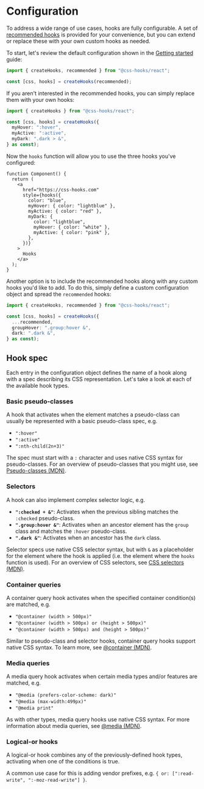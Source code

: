 # Configuration

To address a wide range of use cases, hooks are fully configurable. A set of
[recommended hooks](./hooks-reference) is provided for your convenience, but you
can extend or replace these with your own custom hooks as needed.

To start, let's review the default configuration shown in the
[Getting started](./getting-started) guide:

```typescript
import { createHooks, recommended } from "@css-hooks/react";

const [css, hooks] = createHooks(recommended);
```

If you aren't interested in the recommended hooks, you can simply replace them
with your own hooks:

```typescript
import { createHooks } from "@css-hooks/react";

const [css, hooks] = createHooks({
  myHover: ":hover",
  myActive: ":active",
  myDark: ".dark > &",
} as const);
```

Now the `hooks` function will allow you to use the three hooks you've
configured:

```tsx
function Component() {
  return (
    <a
      href="https://css-hooks.com"
      style={hooks({
        color: "blue",
        myHover: { color: "lightblue" },
        myActive: { color: "red" },
        myDark: {
          color: "lightblue",
          myHover: { color: "white" },
          myActive: { color: "pink" },
        },
      })}
    >
      Hooks
    </a>
  );
}
```

Another option is to include the recommended hooks along with any custom hooks
you'd like to add. To do this, simply define a custom configuration object and
spread the `recommended` hooks:

```typescript
import { createHooks, recommended } from "@css-hooks/react";

const [css, hooks] = createHooks({
  ...recommended,
  groupHover: ".group:hover &",
  dark: ".dark &",
} as const);
```

## Hook spec

Each entry in the configuration object defines the name of a hook along with a
spec describing its CSS representation. Let's take a look at each of the
available hook types.

### Basic pseudo-classes

A hook that activates when the element matches a pseudo-class can usually be
represented with a basic pseudo-class spec, e.g.

- `":hover"`
- `":active"`
- `":nth-child(2n+3)"`

The spec must start with a `:` character and uses native CSS syntax for
pseudo-classes. For an overview of pseudo-classes that you might use, see
[Pseudo-classes (MDN)](https://developer.mozilla.org/en-US/docs/Web/CSS/Pseudo-classes).

### Selectors

A hook can also implement complex selector logic, e.g.

- **`":checked + &"`**: Activates when the previous sibling matches the
  `:checked` pseudo-class.
- **`".group:hover &"`**: Activates when an ancestor element has the `group`
  class and matches the `:hover` pseudo-class.
- **`".dark &"`**: Activates when an ancestor has the `dark` class.

Selector specs use native CSS selector syntax, but with `&` as a placeholder for
the element where the hook is applied (i.e. the element where the `hooks`
function is used). For an overview of CSS selectors, see
[CSS selectors (MDN)](https://developer.mozilla.org/en-US/docs/Web/CSS/CSS_selectors).

### Container queries

A container query hook activates when the specified container condition(s) are
matched, e.g.

- `"@container (width > 500px)"`
- `"@container (width > 500px) or (height > 500px)"`
- `"@container (width > 500px) and (height > 500px)"`

Similar to pseudo-class and selector hooks, container query hooks support native
CSS syntax. To learn more, see
[@container (MDN)](https://developer.mozilla.org/en-US/docs/Web/CSS/@container).

### Media queries

A media query hook activates when certain media types and/or features are
matched, e.g.

- `"@media (prefers-color-scheme: dark)"`
- `"@media (max-width:499px)"`
- `"@media print"`

As with other types, media query hooks use native CSS syntax. For more
information about media queries, see
[@media (MDN)](https://developer.mozilla.org/en-US/docs/Web/CSS/@media).

### Logical-or hooks

A logical-or hook combines any of the previously-defined hook types, activating
when one of the conditions is true.

A common use case for this is adding vendor prefixes, e.g.
`{ or: [":read-write", ":-moz-read-write"] }`.
